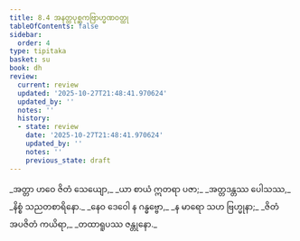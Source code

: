 ```yaml
---
title: 8.4 အနတ္ထပုစ္ဆကဗြာဟ္မဏဝတ္ထု
tableOfContents: false
sidebar:
  order: 4
type: tipitaka
basket: su
book: dh
review:
  current: review
  updated: '2025-10-27T21:48:41.970624'
  updated_by: ''
  notes: ''
  history:
  - state: review
    date: '2025-10-27T21:48:41.970624'
    updated_by: ''
    notes: ''
    previous_state: draft
---
```



<ReviewStatus review={frontmatter.review} showDetails={true} />

<HypothesisAnnotation frontmatter={frontmatter} />

<DynamicBreadcrumb />

<Division number="104" book="dh" e="ch" v="18" p="28">

<Paragraph number="112" type="verses" book="dh">
_အတ္တာ ဟဝေ ဇိတံ သေယျော,_  
_ယာ စာယံ ဣတရာ ပဇာ;_  
_အတ္တဒန္တဿ ပေါသဿ,_  
_နိစ္စံ သညတစာရိနော._  

</Paragraph>

</Division>
<Division number="105" book="dh" e="ch" v="18" p="28">

<Paragraph number="113" type="verses" book="dh">
_နေဝ ဒေဝေါ န ဂန္ဓဗ္ဗော,_  
_န မာရော သဟ ဗြဟ္မုနာ;_  
_ဇိတံ အပဇိတံ ကယိရာ,_  
_တထာရူပဿ ဇန္တုနော._
</Paragraph>
</Division>
